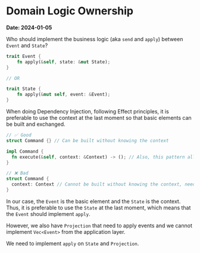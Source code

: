 
# Domain Logic Ownership

**Date: 2024-01-05**

Who should implement the business logic (aka `send` and `apply`) between `Event` and `State`?

```rust
trait Event {
    fn apply(&self, state: &mut State);
}

// OR

trait State {
    fn apply(&mut self, event: &Event);
}
```

When doing Dependency Injection, following Effect principles, it is preferable to use the context at the last moment so that basic elements can be built and exchanged.

```rust
// ✅ Good 
struct Command {} // Can be built without knowing the context

impl Command {
  fn execute(&self, context: &Context) -> (); // Also, this pattern allows us to implement variations depending on the context
}

// ❌ Bad
struct Command {
  context: Context // Cannot be built without knowing the context, need to be owned and/or to have a lifetime
}
```

In our case, the `Event` is the basic element and the `State` is the context. Thus, it is preferable to use the `State` at the last moment, which means that the `Event` should implement `apply`.

However, we also have `Projection` that need to apply events and we cannot implement `Vec<Event>` from the application layer.

<Callout emoji="💡">We need to implement `apply` on `State` and `Projection`.</Callout>
